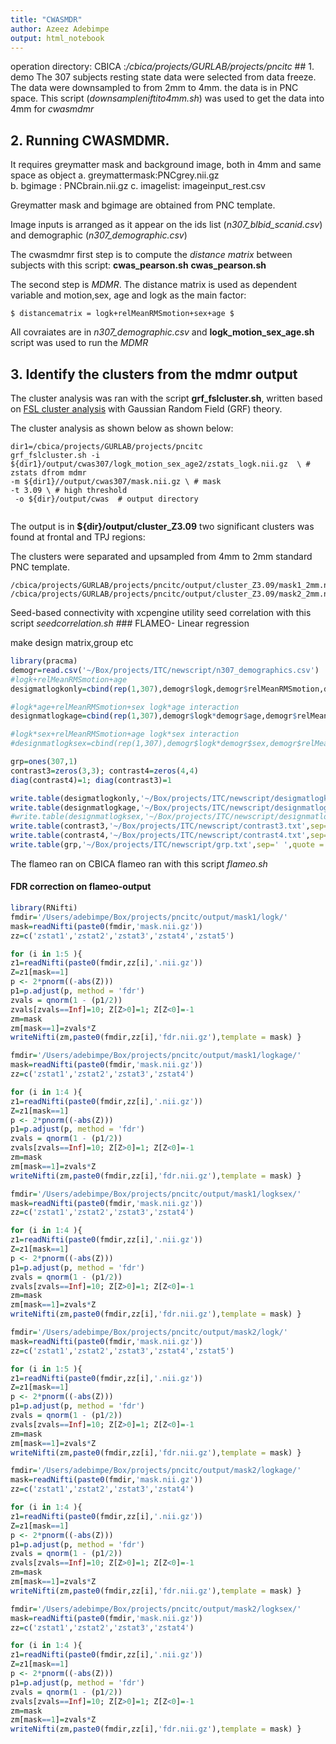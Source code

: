 ```yaml
---
title: "CWASMDR"
author: Azeez Adebimpe
output: html_notebook
---
```



operation directory: CBICA :*/cbica/projects/GURLAB/projects/pncitc*
## 1. demo
 The 307 subjects resting state data were selected from data freeze. The data were downsampled to from 2mm to 4mm. the data is in PNC space. 
This script (*downsampleniftito4mm.sh*) was used to get the data into 4mm for *cwasmdmr*

## 2. Running CWASMDMR. 
 It requires greymatter mask and background image, both in 4mm and same space as object
 a. greymattermask:PNCgrey.nii.gz  
 b. bgimage : PNCbrain.nii.gz
 c. imagelist: imageinput_rest.csv 
 
 Greymatter mask and bgimage are obtained  from PNC template. 
 
 Image inputs  is arranged as it appear on the ids list (*n307_blbid_scanid.csv*) and demographic (*n307_demographic.csv*)
 
 The cwasmdmr first step is to compute the *distance matrix*  between subjects with this script: **cwas_pearson.sh**
 **cwas_pearson.sh**
 
  The second step is *MDMR*. The distance matrix is used as dependent variable and motion,sex, age and logk as the main factor: 
  
    $ distancematrix = logk+relMeanRMSmotion+sex+age $
  
  All covraiates are in *n307_demographic.csv* and **logk_motion_sex_age.sh** script was used to run the 
  *MDMR* 
  
  
## 3. Identify the clusters from the mdmr output
The cluster analysis was ran with the script **grf_fslcluster.sh**, written based on  [FSL cluster analysis](https://fsl.fmrib.ox.ac.uk/fsl/fslwiki/Cluster) with  Gaussian Random Field (GRF) theory. 

The cluster analysis as shown below as shown below: 

   ```
   dir1=/cbica/projects/GURLAB/projects/pncitc
  grf_fslcluster.sh -i ${dir1}/output/cwas307/logk_motion_sex_age2/zstats_logk.nii.gz  \ # zstats dfrom mdmr
   -m ${dir1}//output/cwas307/mask.nii.gz \ # mask 
   -t 3.09 \ # high threshold 
    -o ${dir}/output/cwas  # output directory 
    
   ```
The output is in **${dir}/output/cluster_Z3.09** 
two significant clusters was found at frontal and TPJ regions: 


The clusters were separated and upsampled from 4mm to  2mm standard PNC template. 

```
/cbica/projects/GURLAB/projects/pncitc/output/cluster_Z3.09/mask1_2mm.nii.gz 
/cbica/projects/GURLAB/projects/pncitc/output/cluster_Z3.09/mask2_2mm.nii.gz 
```

Seed-based connectivity with xcpengine utility seed correlation with this script *seedcorrelation.sh*
### FLAMEO- Linear regression

make design matrix,group etc


```r
library(pracma)
demogr=read.csv('~/Box/projects/ITC/newscript/n307_demographics.csv')
#logk+relMeanRMSmotion+age 
desigmatlogkonly=cbind(rep(1,307),demogr$logk,demogr$relMeanRMSmotion,demogr$age)

#logk*age+relMeanRMSmotion+sex logk*age interaction 
designmatlogkage=cbind(rep(1,307),demogr$logk*demogr$age,demogr$relMeanRMSmotion)

#logk*sex+relMeanRMSmotion+age logk*sex interaction 
#designmatlogksex=cbind(rep(1,307),demogr$logk*demogr$sex,demogr$relMeanRMSmotion,demogr$age)

grp=ones(307,1)
contrast3=zeros(3,3); contrast4=zeros(4,4)
diag(contrast4)=1; diag(contrast3)=1

write.table(desigmatlogkonly,'~/Box/projects/ITC/newscript/desigmatlogkonly.txt',sep=' ',quote = FALSE,row.names = FALSE,col.names = FALSE)
write.table(designmatlogkage,'~/Box/projects/ITC/newscript/designmatlogkage.txt',sep=' ',quote = FALSE,row.names = FALSE,col.names = FALSE)
#write.table(designmatlogksex,'~/Box/projects/ITC/newscript/designmatlogksex.txt',sep=' ',quote = FALSE,row.names = FALSE,col.names = FALSE)
write.table(contrast3,'~/Box/projects/ITC/newscript/contrast3.txt',sep=' ',quote = FALSE,row.names = FALSE,col.names = FALSE)
write.table(contrast4,'~/Box/projects/ITC/newscript/contrast4.txt',sep=' ',quote = FALSE,row.names = FALSE,col.names = FALSE)
write.table(grp,'~/Box/projects/ITC/newscript/grp.txt',sep=' ',quote = FALSE,row.names = FALSE,col.names = FALSE)

```


The flameo ran  on CBICA
flameo ran with this script *flameo.sh* 

#### FDR  correction on flameo-output


```r
library(RNifti)
fmdir='/Users/adebimpe/Box/projects/pncitc/output/mask1/logk/'
mask=readNifti(paste0(fmdir,'mask.nii.gz'))
zz=c('zstat1','zstat2','zstat3','zstat4','zstat5')

for (i in 1:5 ){
z1=readNifti(paste0(fmdir,zz[i],'.nii.gz'))
Z=z1[mask==1]
p <- 2*pnorm((-abs(Z)))
p1=p.adjust(p, method = 'fdr')
zvals = qnorm(1 - (p1/2)) 
zvals[zvals==Inf]=10; Z[Z>0]=1; Z[Z<0]=-1
zm=mask
zm[mask==1]=zvals*Z
writeNifti(zm,paste0(fmdir,zz[i],'fdr.nii.gz'),template = mask) }

fmdir='/Users/adebimpe/Box/projects/pncitc/output/mask1/logkage/'
mask=readNifti(paste0(fmdir,'mask.nii.gz'))
zz=c('zstat1','zstat2','zstat3','zstat4')

for (i in 1:4 ){
z1=readNifti(paste0(fmdir,zz[i],'.nii.gz'))
Z=z1[mask==1]
p <- 2*pnorm((-abs(Z)))
p1=p.adjust(p, method = 'fdr')
zvals = qnorm(1 - (p1/2)) 
zvals[zvals==Inf]=10; Z[Z>0]=1; Z[Z<0]=-1
zm=mask
zm[mask==1]=zvals*Z
writeNifti(zm,paste0(fmdir,zz[i],'fdr.nii.gz'),template = mask) }

fmdir='/Users/adebimpe/Box/projects/pncitc/output/mask1/logksex/'
mask=readNifti(paste0(fmdir,'mask.nii.gz'))
zz=c('zstat1','zstat2','zstat3','zstat4')

for (i in 1:4 ){
z1=readNifti(paste0(fmdir,zz[i],'.nii.gz'))
Z=z1[mask==1]
p <- 2*pnorm((-abs(Z)))
p1=p.adjust(p, method = 'fdr')
zvals = qnorm(1 - (p1/2)) 
zvals[zvals==Inf]=10; Z[Z>0]=1; Z[Z<0]=-1
zm=mask
zm[mask==1]=zvals*Z
writeNifti(zm,paste0(fmdir,zz[i],'fdr.nii.gz'),template = mask) }

fmdir='/Users/adebimpe/Box/projects/pncitc/output/mask2/logk/'
mask=readNifti(paste0(fmdir,'mask.nii.gz'))
zz=c('zstat1','zstat2','zstat3','zstat4','zstat5')

for (i in 1:5 ){
z1=readNifti(paste0(fmdir,zz[i],'.nii.gz'))
Z=z1[mask==1]
p <- 2*pnorm((-abs(Z)))
p1=p.adjust(p, method = 'fdr')
zvals = qnorm(1 - (p1/2)) 
zvals[zvals==Inf]=10; Z[Z>0]=1; Z[Z<0]=-1
zm=mask
zm[mask==1]=zvals*Z
writeNifti(zm,paste0(fmdir,zz[i],'fdr.nii.gz'),template = mask) }

fmdir='/Users/adebimpe/Box/projects/pncitc/output/mask2/logkage/'
mask=readNifti(paste0(fmdir,'mask.nii.gz'))
zz=c('zstat1','zstat2','zstat3','zstat4')

for (i in 1:4 ){
z1=readNifti(paste0(fmdir,zz[i],'.nii.gz'))
Z=z1[mask==1]
p <- 2*pnorm((-abs(Z)))
p1=p.adjust(p, method = 'fdr')
zvals = qnorm(1 - (p1/2)) 
zvals[zvals==Inf]=10; Z[Z>0]=1; Z[Z<0]=-1
zm=mask
zm[mask==1]=zvals*Z
writeNifti(zm,paste0(fmdir,zz[i],'fdr.nii.gz'),template = mask) }

fmdir='/Users/adebimpe/Box/projects/pncitc/output/mask2/logksex/'
mask=readNifti(paste0(fmdir,'mask.nii.gz'))
zz=c('zstat1','zstat2','zstat3','zstat4')

for (i in 1:4 ){
z1=readNifti(paste0(fmdir,zz[i],'.nii.gz'))
Z=z1[mask==1]
p <- 2*pnorm((-abs(Z)))
p1=p.adjust(p, method = 'fdr')
zvals = qnorm(1 - (p1/2)) 
zvals[zvals==Inf]=10; Z[Z>0]=1; Z[Z<0]=-1
zm=mask
zm[mask==1]=zvals*Z
writeNifti(zm,paste0(fmdir,zz[i],'fdr.nii.gz'),template = mask) }

```


